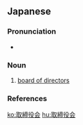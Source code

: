==Japanese==
{{ja-kanjitab|と|o1=り|し|o2=まり|やく|かい}}

===Pronunciation===
* {{ja-pron|とりしまりやくかい|acc=6|dev=7|acc_ref=NHK}}

===Noun===
{{ja-noun|とりしまりやくかい}}

# [[board of directors]] {{gloss|group of people elected by stockholders}}

===References===
<references/>

[[ko:取締役会]]
[[hu:取締役会]]